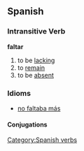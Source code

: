 == Spanish == 
=== Intransitive Verb === 
'''faltar'''
# to be [[lacking]]
# to [[remain]]
# to be [[absent]]

=== Idioms ===
*[[no faltaba más]]

[[Category:Spanish verbs]] 
==== Conjugations ====
{{template:Es:-ar|falt}}